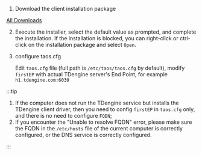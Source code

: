 
1. Download the client installation package

  <PkgListV3 type={8} sys="macOS" />

   [All Downloads](../../releases/tdengine)

2. Execute the installer, select the default value as prompted, and complete the installation. If the installation is blocked, you can right-click or ctrl-click on the installation package and select `Open`.
3. configure taos.cfg

   Edit `taos.cfg` file (full path is `/etc/taos/taos.cfg` by default), modify `firstEP` with actual TDengine server's End Point, for example `h1.tdengine.com:6030`

:::tip

1. If the computer does not run the TDengine service but installs the TDengine client driver, then you need to config `firstEP` in  `taos.cfg` only, and there is no need to configure `FQDN`;
2. If you encounter the "Unable to resolve FQDN" error, please make sure the FQDN in the `/etc/hosts` file of the current computer is correctly configured, or the DNS service is correctly configured.

:::
